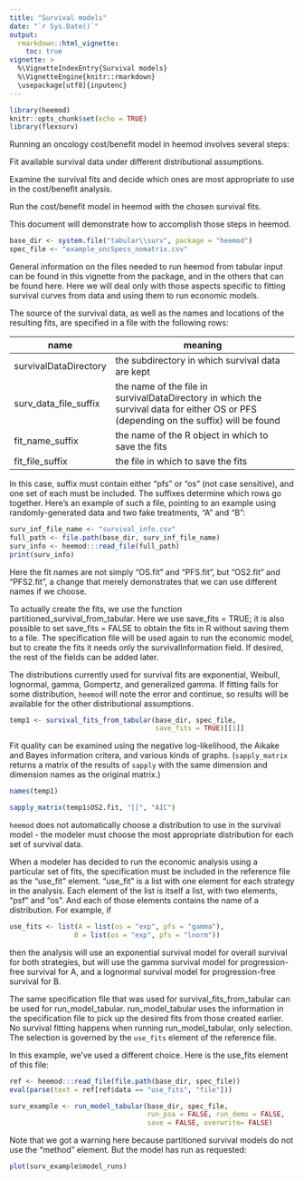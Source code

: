 ```yaml
---
title: "Survival models"
date: "`r Sys.Date()`"
output:
  rmarkdown::html_vignette:
    toc: true 
vignette: >
  %\VignetteIndexEntry{Survival models}
  %\VignetteEngine{knitr::rmarkdown}
  \usepackage[utf8]{inputenc}
---
```



```r
library(heemod)
knitr::opts_chunk$set(echo = TRUE)
library(flexsurv)
```

Running an oncology cost/benefit model in heemod involves several steps:

Fit available survival data under different distributional assumptions.

Examine the survival fits and decide which ones are most appropriate to use in the cost/benefit analysis.

Run the cost/benefit model in heemod with the chosen survival fits.

This document will demonstrate how to accomplish those steps in heemod.

```r
base_dir <- system.file("tabular\\surv", package = "heemod")
spec_file <- "example_oncSpecs_nomatrix.csv"
```

General information on the files needed to run heemod from tabular input can be found in this vignette from the package, and in the others that can be found here. Here we will deal only with those aspects specific to fitting survival curves from data and using them to run economic models.

The source of the survival data, as well as the names and locations of the resulting fits, are specified in a file with the following rows:

name | meaning
-------------------------|------------------------------------------------------------------
survivalDataDirectory	   | the subdirectory in which survival data are kept
surv_data_file_suffix	   | the name of the file in survivalDataDirectory in which the survival data for either OS or PFS (depending on the suffix) will be found
fit_name_suffix	         | the name of the R object in which to save the fits
fit_file_suffix	         | the file in which to save the fits

In this case, suffix must contain either “pfs” or “os” (not case sensitive), and one set of each must be included. The suffixes determine which rows go together. Here’s an example of such a file, pointing to an example using randomly-generated data and two fake treatments, “A” and “B”:

```r
surv_inf_file_name <- "survival_info.csv"
full_path <- file.path(base_dir, surv_inf_file_name)
surv_info <- heemod:::read_file(full_path)
print(surv_info)
```

Here the fit names are not simply “OS.fit” and “PFS.fit”, but “OS2.fit” and “PFS2.fit”, a change that merely demonstrates that we can use different names if we choose.

To actually create the fits, we use the function partitioned_survival_from_tabular. Here we use save_fits = TRUE; it is also possible to set  save_fits = FALSE to obtain the fits in R without saving them to a file. The specification file will be used again to run the economic model, but to create the fits it needs only the survivalInformation field. If desired, the rest of the fields can be added later.

The distributions currently used for survival fits are exponential, Weibull, lognormal, gamma, Gompertz, and generalized gamma. If fitting fails for some distribution, `heemod` will note the error and continue, so results will be available for the other distributional assumptions.

```r
temp1 <- survival_fits_from_tabular(base_dir, spec_file, 
                                    save_fits = TRUE)[[1]]
```

Fit quality can be examined using the negative log-likelihood, the Aikake and Bayes information critera, and various kinds of graphs. (`sapply_matrix` returns a matrix of the results of `sapply` with the same dimension and dimension names as the original matrix.)

```r
names(temp1)
```

```r
sapply_matrix(temp1$OS2.fit, "[[", "AIC")
```
`heemod` does not automatically choose a distribution to use in the survival model - the modeler must choose the most appropriate distribution for each set of survival data.


When a modeler has decided to run the economic analysis using a particular set of fits, the specification must be included in the reference file as the “use_fit” element. “use_fit” is a list with one element for each strategy in the analysis. Each element of the list is itself a list, with two elements, “psf” and “os”. And each of those elements contains the name of a distribution. For example, if

```r
use_fits <- list(A = list(os = "exp", pfs = "gamma"),
                B = list(os = "exp", pfs = "lnorm"))
```
then the analysis will use an exponential survival model for overall survival for both strategies, but will use the gamma survival model for progression-free survival for A, and a lognormal survival model for progression-free survival for B.

The same specification file that was used for survival_fits_from_tabular can be used for run_model_tabular. run_model_tabular uses the information in the specification file to pick up the desired fits from those created earlier. No survival fitting happens when running  run_model_tabular, only selection.  The selection is governed by the `use_fits` element of the reference file.

In this example, we’ve used a different choice. Here is the use_fits element of this file:
```r
ref <- heemod:::read_file(file.path(base_dir, spec_file))
eval(parse(text = ref[ref$data == "use_fits", "file"]))
```

```r
surv_example <- run_model_tabular(base_dir, spec_file,
                                  run_psa = FALSE, run_demo = FALSE,
                                  save = FALSE, overwrite= FALSE)
```
Note that we got a warning here because partitioned survival models do not use the “method” element.
But the model has run as requested:
```r
plot(surv_example$model_runs)
```


